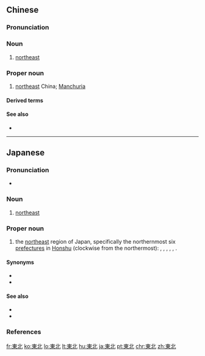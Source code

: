 {{also|东北}}
==Chinese==
{{zh-forms|s=东北}}

===Pronunciation===
{{zh-pron
|m=dōngběi
|c=dung1 bak1
|h=pfs=tûng-pet
|mn=tang-pak
|cat=n,pn
}}

===Noun===
{{zh-noun}}

# [[northeast]]

===Proper noun===
{{zh-proper noun}}

# {{qualifier|Dōngběi}} [[northeast]] China; [[Manchuria]]

====Derived terms====
{{zh-der|東北平原}}

====See also====
* {{zh-l|滿洲國}}

{{zh-cat|Elementary}}

----

==Japanese==
{{ja-kanjitab|とう|ほく|yomi=on}}

===Pronunciation===
* {{ja-pron|とうほく|y=o|acc=0|acc_ref=NHK}}

===Noun===
{{ja-noun|とうほく}}

# [[northeast]]

===Proper noun===
{{ja-pos|proper|とうほく}}

# the [[northeast]] region of Japan, specifically the northernmost six [[prefecture]]s in [[Honshu]] (clockwise from the northermost): {{ja-l|青森県||Aomori-ken}}, {{ja-l|岩手県||Iwate-ken}}, {{ja-l|宮城県||Miyagi-ken}}, {{ja-l|福島県||Fukushima-ken}}, {{ja-l|山形県||Yamagata-ken}}, {{ja-l|秋田県||Akita-ken}}.

====Synonyms====
* {{ja-r|東北地方|^とうほくちほう}}
* {{ja-r|奥羽|^おうう}}

====See also====
* {{pedialite|東北地方|lang=ja}}
* {{pedialite|Tōhoku region}}

===References===
<references/>

[[fr:東北]]
[[ko:東北]]
[[lo:東北]]
[[lt:東北]]
[[hu:東北]]
[[ja:東北]]
[[pt:東北]]
[[chr:東北]]
[[zh:東北]]